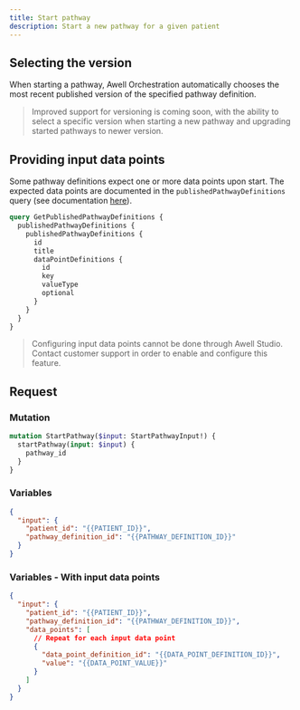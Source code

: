 ```yaml
---
title: Start pathway
description: Start a new pathway for a given patient
---
```


## Selecting the version

When starting a pathway, Awell Orchestration automatically chooses the most recent published version of the specified pathway definition.

> Improved support for versioning is coming soon, with the ability to select a specific version when starting a new pathway and upgrading started pathways to newer version.

## Providing input data points

Some pathway definitions expect one or more data points upon start. The expected data points are documented in the `publishedPathwayDefinitions` query (see documentation [here](/api-reference/queries/get-published-pathways)).

```graphql
query GetPublishedPathwayDefinitions {
  publishedPathwayDefinitions {
    publishedPathwayDefinitions {
      id
      title
      dataPointDefinitions {
        id
        key
        valueType
        optional
      }
    }
  }
}
```

> Configuring input data points cannot be done through Awell Studio. Contact customer support in order to enable and configure this feature.


## Request

### Mutation

```graphql
mutation StartPathway($input: StartPathwayInput!) {
  startPathway(input: $input) {
    pathway_id
  }
}
```

### Variables

```json
{
  "input": {
    "patient_id": "{{PATIENT_ID}}",
    "pathway_definition_id": "{{PATHWAY_DEFINITION_ID}}"
  }
}
```

### Variables - With input data points

```json
{
  "input": {
    "patient_id": "{{PATIENT_ID}}",
    "pathway_definition_id": "{{PATHWAY_DEFINITION_ID}}",
    "data_points": [
      // Repeat for each input data point
      {
        "data_point_definition_id": "{{DATA_POINT_DEFINITION_ID}}",
        "value": "{{DATA_POINT_VALUE}}"
      }
    ]
  }
}
```

